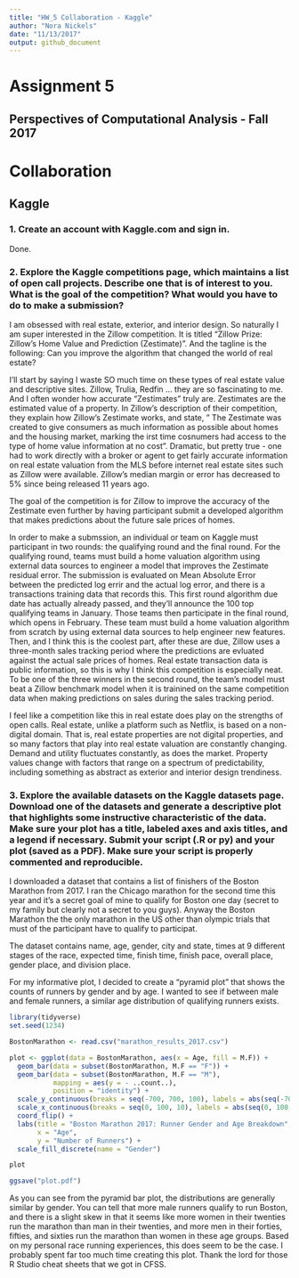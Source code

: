 ```yaml
---
title: "HW_5 Collaboration - Kaggle"
author: "Nora Nickels"
date: "11/13/2017"
output: github_document
---
```


# Assignment 5
## Perspectives of Computational Analysis - Fall 2017

# Collaboration

## Kaggle

### 1. Create an account with Kaggle.com and sign in.

Done.

### 2. Explore the Kaggle competitions page, which maintains a list of open call projects. Describe one that is of interest to you. What is the goal of the competition? What would you have to do to make a submission?

I am obsessed with real estate, exterior, and interior design. So naturally I am super interested in the Zillow competition. It is titled "Zillow Prize: Zillow's Home Value and Prediction (Zestimate)". And the tagline is the following: Can you improve the algorithm that changed the world of real estate?

I'll start by saying I waste SO much time on these types of real estate value and descriptive sites. Zillow, Trulia, Redfin ... they are so fascinating to me. And I often wonder how accurate "Zestimates" truly are. Zestimates are the estimated value of a property. In Zillow's description of their competition, they explain how Zillow's Zestimate works, and state, " The Zestimate was created to give consumers as much information as possible about homes and the housing market, marking the irst time cosnumers had access to the type of home value information at no cost". Dramatic, but pretty true - one had to work directly with a broker or agent to get fairly accurate information on real estate valuation from the MLS before internet real estate sites such as Zillow were available. Zillow's median margin or error has decreased to 5% since being released 11 years ago.

The goal of the competition is for Zillow to improve the accuracy of the Zestimate even further by having participant submit a developed algorithm that makes predictions about the future sale prices of homes. 

In order to make a submssion, an individual or team on Kaggle must participant in two rounds: the qualifying round and the final round. For the qualifying round, teams must build a home valuation algorithm using external data sources to engineer a model that improves the Zestimate residual error. The submission is evaluated on Mean Absolute Error between the predicted log errir and the actual log error, and there is a transactions training data that records this. This first round algorithm due date has actually already passed, and they'll announce the 100 top qualifying teams in January. Those teams then participate in the final round, which opens in February. These team must build a home valuation algorithm from scratch by using external data sources to help engineer new features. Then, and I think this is the coolest part, after these are due, Zillow uses a three-month sales tracking period where the predictions are evluated against the actual sale prices of homes. Real estate transaction data is public information, so this is why I think this competition is especially neat. To be one of the three winners in the second round, the team's model must beat a Zillow benchmark model when it is trainined on the same competition data when making predictions on sales during the sales tracking period.

I feel like a competition like this in real estate does play on the strengths of open calls. Real estate, unlike a platform such as Netflix, is based on a non-digital domain. That is, real estate properties are not digital properties, and so many factors that play into real estate valuation are constantly changing. Demand and utility fluctuates constantly, as does the market. Property values change with factors that range on a spectrum of predictability, including something as abstract as exterior and interior design trendiness. 

### 3. Explore the available datasets on the Kaggle datasets page. Download one of the datasets and generate a descriptive plot that highlights some instructive characteristic of the data. Make sure your plot has a title, labeled axes and axis titles, and a legend if necessary. Submit your script (.R or py) and your plot (saved as a PDF). Make sure your script is properly commented and reproducible.

I downloaded a dataset that contains a list of finishers of the Boston Marathon from 2017. I ran the Chicago marathon for the second time this year and it's a secret goal of mine to qualify for Boston one day (secret to my family but clearly not a secret to you guys). Anyway the Boston Marathon the the only marathon in the US other than olympic trials that must of the participant have to qualify to participat. 

The dataset contains name, age, gender, city and state, times at 9 different stages of the race, expected time, finish time, finish pace, overall place, gender place, and division place. 

For my informative plot, I decided to create a "pyramid plot" that shows the counts of runners by gender and by age. I wanted to see if between male and female runners, a similar age distribution of qualifying runners exists.

```r

library(tidyverse)
set.seed(1234)

BostonMarathon <- read.csv("marathon_results_2017.csv")

plot <- ggplot(data = BostonMarathon, aes(x = Age, fill = M.F)) + 
  geom_bar(data = subset(BostonMarathon, M.F == "F")) + 
  geom_bar(data = subset(BostonMarathon, M.F == "M"), 
           mapping = aes(y = - ..count..),
           position = "identity") +
  scale_y_continuous(breaks = seq(-700, 700, 100), labels = abs(seq(-700, 700, 100))) +
  scale_x_continuous(breaks = seq(0, 100, 10), labels = abs(seq(0, 100, 10))) +
  coord_flip() +
  labs(title = "Boston Marathon 2017: Runner Gender and Age Breakdown",
       x = "Age",
       y = "Number of Runners") +
  scale_fill_discrete(name = "Gender")

plot

ggsave("plot.pdf")

```

As you can see from the pyramid bar plot, the distributions are generally similar by gender. You can tell that more male runners qualify to run Boston, and there is a slight skew in that it seems like more women in their twenties run the marathon than man in their twenties, and more men in their forties, fifties, and sixties run the marathon than women in these age groups. Based on my personal race running experiences, this does seem to be the case. I probably spent far too much time creating this plot. Thank the lord for those R Studio cheat sheets that we got in CFSS. 
